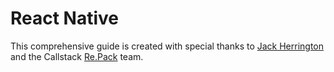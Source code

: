 
# React Native

This comprehensive guide is created with special thanks to [Jack Herrington](https://www.youtube.com/@jherr) and the Callstack [Re.Pack](https://re-pack.dev/) team.

<Bootstrapping />
<ConfiguringRemote />
<ConfiguringHost />
<iOSSetup />
<StateManager />
